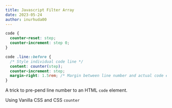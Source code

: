 ```yaml
---
title: Javascript Filter Array
date: 2023-05-24
author: inurhuda00
---
```


```css
code {
  counter-reset: step;
  counter-increment: step 0;
}

code .line::before {
  /* Style individual code line */
  content: counter(step);
  counter-increment: step;
  margin-right: 1.5rem; /* Margin between line number and actual code element */
}
```

A trick to pre-pend line number to an HTML `code` element.

Using Vanilla CSS and CSS `counter`
